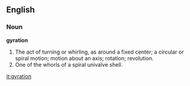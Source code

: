 
<!--
Attention: This page is to be ph34red.

Thank you.
Brought to you by Ph34rness.
-->

==English==

===Noun===

'''gyration'''

#The act of turning or whirling, as around a fixed center; a circular or spiral motion; motion about an axis; rotation; revolution.
#One of the whorls of a spiral univalve shell.

[[it:gyration]]